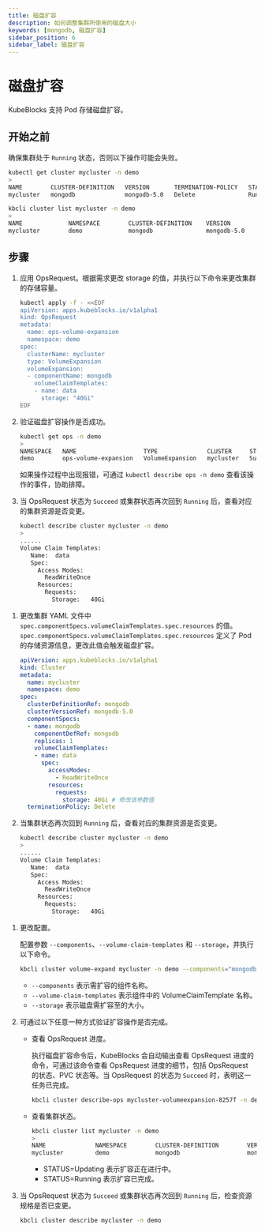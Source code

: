 ```yaml
---
title: 磁盘扩容
description: 如何调整集群所使用的磁盘大小
keywords: [mongodb, 磁盘扩容]
sidebar_position: 6
sidebar_label: 磁盘扩容
---
```



# 磁盘扩容

KubeBlocks 支持 Pod 存储磁盘扩容。

## 开始之前

确保集群处于 `Running` 状态，否则以下操作可能会失败。

<Tabs>

<TabItem value="kubectl" label="kubectl" default>

```bash
kubectl get cluster mycluster -n demo
>
NAME        CLUSTER-DEFINITION   VERSION       TERMINATION-POLICY   STATUS    AGE
mycluster   mongodb              mongodb-5.0   Delete               Running   27m
```

</TabItem>

<TabItem value="kbcli" label="kbcli">

```bash
kbcli cluster list mycluster -n demo
>
NAME             NAMESPACE        CLUSTER-DEFINITION    VERSION            TERMINATION-POLICY        STATUS         CREATED-TIME
mycluster        demo             mongodb               mongodb-5.0        Delete                    Running        Apr 10,2023 16:20 UTC+0800
```

</TabItem>

</Tabs>

## 步骤

<Tabs>

<TabItem value="OpsRequest" label="OpsRequest" default>

1. 应用 OpsRequest。根据需求更改 storage 的值，并执行以下命令来更改集群的存储容量。

   ```bash
   kubectl apply -f - <<EOF
   apiVersion: apps.kubeblocks.io/v1alpha1
   kind: OpsRequest
   metadata:
     name: ops-volume-expansion
     namespace: demo
   spec:
     clusterName: mycluster
     type: VolumeExpansion
     volumeExpansion:
     - componentName: mongodb
       volumeClaimTemplates:
       - name: data
         storage: "40Gi"
   EOF
   ```

2. 验证磁盘扩容操作是否成功。

   ```bash
   kubectl get ops -n demo
   >
   NAMESPACE   NAME                   TYPE              CLUSTER     STATUS    PROGRESS   AGE
   demo        ops-volume-expansion   VolumeExpansion   mycluster   Succeed   3/3        6m
   ```

   如果操作过程中出现报错，可通过 `kubectl describe ops -n demo` 查看该操作的事件，协助排障。

3. 当 OpsRequest 状态为 `Succeed` 或集群状态再次回到 `Running` 后，查看对应的集群资源是否变更。

   ```bash
   kubectl describe cluster mycluster -n demo
   >
   ......
   Volume Claim Templates:
      Name:  data
      Spec:
        Access Modes:
          ReadWriteOnce
        Resources:
          Requests:
            Storage:   40Gi
   ```

</TabItem>

<TabItem value="编辑集群 YAML 文件" label="编辑集群 YAML 文件">

1. 更改集群 YAML 文件中 `spec.componentSpecs.volumeClaimTemplates.spec.resources` 的值。`spec.componentSpecs.volumeClaimTemplates.spec.resources` 定义了 Pod 的存储资源信息，更改此值会触发磁盘扩容。

   ```yaml
   apiVersion: apps.kubeblocks.io/v1alpha1
   kind: Cluster
   metadata:
     name: mycluster
     namespace: demo
   spec:
     clusterDefinitionRef: mongodb
     clusterVersionRef: mongodb-5.0
     componentSpecs:
     - name: mongodb
       componentDefRef: mongodb
       replicas: 1
       volumeClaimTemplates:
       - name: data
         spec:
           accessModes:
             - ReadWriteOnce
           resources:
             requests:
               storage: 40Gi # 修改该参数值
     terminationPolicy: Delete
   ```

2. 当集群状态再次回到 `Running` 后，查看对应的集群资源是否变更。

   ```bash
   kubectl describe cluster mycluster -n demo
   >
   ......
   Volume Claim Templates:
      Name:  data
      Spec:
        Access Modes:
          ReadWriteOnce
        Resources:
          Requests:
            Storage:   40Gi
   ```

</TabItem>

<TabItem value="kbcli" label="kbcli">

1. 更改配置。

    配置参数 `--components`、`--volume-claim-templates` 和 `--storage`，并执行以下命令。

    ```bash
    kbcli cluster volume-expand mycluster -n demo --components="mongodb" --volume-claim-templates="data" --storage="30Gi"
    ```

    - `--components` 表示需扩容的组件名称。
    - `--volume-claim-templates` 表示组件中的 VolumeClaimTemplate 名称。
    - `--storage` 表示磁盘需扩容至的大小。

2. 可通过以下任意一种方式验证扩容操作是否完成。

    - 查看 OpsRequest 进度。

       执行磁盘扩容命令后，KubeBlocks 会自动输出查看 OpsRequest 进度的命令，可通过该命令查看 OpsRequest 进度的细节，包括 OpsRequest 的状态、PVC 状态等。当 OpsRequest 的状态为 `Succeed` 时，表明这一任务已完成。

       ```bash
       kbcli cluster describe-ops mycluster-volumeexpansion-8257f -n demo
       ```

    - 查看集群状态。

       ```bash
       kbcli cluster list mycluster -n demo
       >
       NAME              NAMESPACE        CLUSTER-DEFINITION        VERSION            TERMINATION-POLICY        STATUS          CREATED-TIME
       mycluster         demo             mongodb                   mongodb-5.0        Delete                    Updating        Apr 10,2023 16:27 UTC+0800
       ```

       * STATUS=Updating 表示扩容正在进行中。
       * STATUS=Running 表示扩容已完成。

3. 当 OpsRequest 状态为 `Succeed` 或集群状态再次回到 `Running` 后，检查资源规格是否已变更。

    ```bash
    kbcli cluster describe mycluster -n demo
    ```

</TabItem>

</Tabs>
